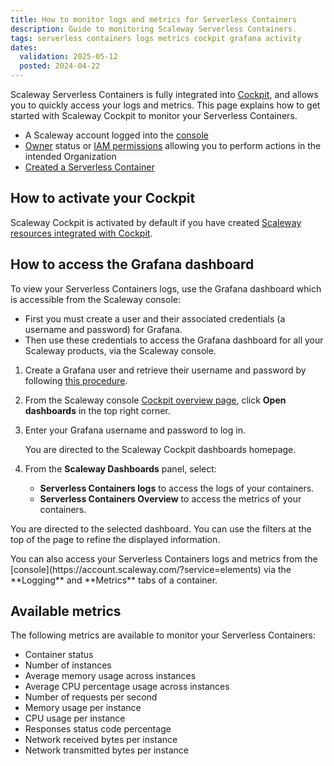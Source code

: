 ```yaml
---
title: How to monitor logs and metrics for Serverless Containers
description: Guide to monitoring Scaleway Serverless Containers.
tags: serverless containers logs metrics cockpit grafana activity
dates:
  validation: 2025-05-12
  posted: 2024-04-22
---
```



Scaleway Serverless Containers is fully integrated into [Cockpit](/cockpit/quickstart/), and allows you to quickly access your logs and metrics. This page explains how to get started with Scaleway Cockpit to monitor your Serverless Containers.

<Requirements />

- A Scaleway account logged into the [console](https://account.scaleway.com/?service=elements)
- [Owner](/iam/concepts/#owner) status or [IAM permissions](/iam/concepts/#permission) allowing you to perform actions in the intended Organization
- [Created a Serverless Container](/serverless-containers/how-to/deploy-container/)

## How to activate your Cockpit

Scaleway Cockpit is activated by default if you have created [Scaleway resources integrated with Cockpit](/cockpit/reference-content/cockpit-limitations/#product-integration-into-cockpit).

## How to access the Grafana dashboard

To view your Serverless Containers logs, use the Grafana dashboard which is accessible from the Scaleway console:
  - First you must create a user and their associated credentials (a username and password) for Grafana.
  - Then use these credentials to access the Grafana dashboard for all your Scaleway products, via the Scaleway console.

1. Create a Grafana user and retrieve their username and password by following [this procedure](/cockpit/how-to/retrieve-grafana-credentials/).

2. From the Scaleway console [Cockpit overview page](https://account.scaleway.com/?service=elementscockpit/overview), click **Open dashboards** in the top right corner.

3. Enter your Grafana username and password to log in.

    You are directed to the Scaleway Cockpit dashboards homepage.

4. From the **Scaleway Dashboards** panel, select:
    - **Serverless Containers logs** to access the logs of your containers.
    - **Serverless Containers Overview** to access the metrics of your containers.

  You are directed to the selected dashboard. You can use the filters at the top of the page to refine the displayed information.

<Message type="note">
  You can also access your Serverless Containers logs and metrics from the [console](https://account.scaleway.com/?service=elements) via the **Logging** and **Metrics** tabs of a container.
</Message>

## Available metrics

The following metrics are available to monitor your Serverless Containers:

- Container status
- Number of instances
- Average memory usage across instances
- Average CPU percentage usage across instances
- Number of requests per second
- Memory usage per instance
- CPU usage per instance
- Responses status code percentage
- Network received bytes per instance
- Network transmitted bytes per instance